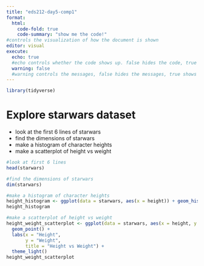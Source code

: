```yaml
---
title: "eds212-day5-comp1"
format: 
  html: 
    code-fold: true
    code-summary: "show me the code!"
#controls the visualization of how the document is shown
editor: visual
execute: 
  echo: true
  #echo controls whether the code shows up. false hides the code, true shows the code
  warning: false
  #warning controls the messages, false hides the messages, true shows the messages
---
```


```r
library(tidyverse)
```

# Explore starwars dataset
-   look at the first 6 lines of starwars
-   find the dimensions of starwars
-   make a histogram of character heights
-   make a scatterplot of height vs weight
```r
#look at first 6 lines
head(starwars)
```
```r
#find the dimensions of starwars
dim(starwars)
```
```r
#make a histogram of character heights
height_histogram <- ggplot(data = starwars, aes(x = height)) + geom_histogram()
height_histogram
```
```r
#make a scatterplot of height vs weight
height_weight_scatterplot <- ggplot(data = starwars, aes(x = height, y = mass, color = "pink")) + 
  geom_point() + 
  labs(x = "Height", 
       y = "Weight", 
       title = "Height vs Weight") + 
  theme_light()
height_weight_scatterplot
```









